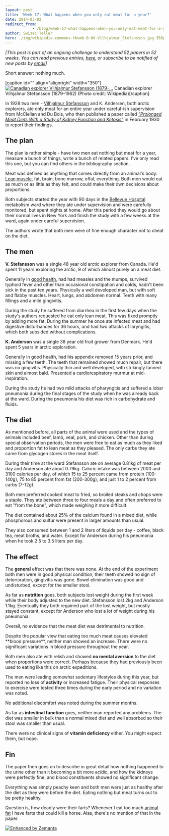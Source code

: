 ```yaml
---
layout: post
title: 'Week 17: What happens when you only eat meat for a year?'
date: 2014-03-03
redirect_from: 
            - /blog/week-17-what-happens-when-you-only-eat-meat-for-a-year/swizec/6534
author: Swizec Teller
hero: ./img/wikipedia-commons-thumb-0-0d-Vilhjalmur_Stefansson.jpg-350px-Vilhjalmur_Stefansson.jpg
---
```

_\[This post is part of an ongoing challenge to understand 52 papers in 52 weeks. You can read previous entries, [here](http://swizec.com/blog/category/52-papers-in-52-weeks), or subscribe to be notified of new posts by [email](http://swiz.ec/52papers-list)]_



Short answer: nothing much.



\[caption id="" align="alignright" width="350"][![Canadian explorer Vilhjalmur Stefansson (1879–...](./img/wikipedia-commons-thumb-0-0d-Vilhjalmur_Stefansson.jpg-350px-Vilhjalmur_Stefansson.jpg "Canadian explorer Vilhjalmur Stefansson (1879–...")](http://commons.wikipedia.org/wiki/File:Vilhjalmur_Stefansson.jpg) Canadian explorer Vilhjalmur Stefansson (1879–1962) (Photo credit: Wikipedia)\[/caption]



In 1928 two men - [Vilhjalmur Stefansson](http://en.wikipedia.org/wiki/Vilhjalmur_Stefansson) and K. Andersen, both arctic explorers, ate only meat for an entire year under careful-ish supervision from McClellan and Du Bois, who then published a paper called [_"Prolonged Meat Diets With a Study of Kidney Function and Ketosis"_](http://www.jbc.org/content/87/3/651.full.pdf+html) in February 1930 to report their findings.

## The plan

The plan is rather simple - have two men eat nothing but meat for a year, measure a bunch of things, write a bunch of related papers. I've only read this one, but you can find others in the bibliography section.



Meat was defined as anything that comes directly from an animal's body. [Lean muscle](http://en.wikipedia.org/wiki/Muscle "Muscle"), fat, brain, bone marrow, offal, everything. Both men would eat as much or as little as they felt, and could make their own decisions about proportions.



Both subjects started the year with 90 days in the [Bellevue Hospital](<http://maps.google.com/maps?ll=40.7393,-73.9753&spn=0.01,0.01&q=40.7393,-73.9753 (Bellevue%20Hospital%20Center)&t=h> "Bellevue Hospital Center") metabolism ward where they ate under supervision and were carefully monitored, but spent nights at home. After this period they would go about their normal lives in New York and finish the study with a few weeks at the ward, again under careful supervision.



The authors wrote that both men were of fine enough character not to cheat on the diet.

## The men

**V. Stefansson** was a single 48 year old arctic explorer from Canada. He'd spent 11 years exploring the arctic, 9 of which almost purely on a meat diet.



Generally in [good health](http://en.wikipedia.org/wiki/Health "Health"), had had measles and the mumps, survived typhoid fever and other than occasional constipation and colds, hadn't been sick in the past ten years. Physically a well developed man, but with soft and flabby muscles. Heart, lungs, and abdomen normal. Teeth with many fillings and a mild gingivitis.



During the study he suffered from diarrhea in the first few days when the study's authors requested he eat only lean meat. This was fixed promptly by adding more fat. During the summer he once ate infected meat and had digestive disturbances for 36 hours, and had two attacks of laryngitis, which both subsided without complications.



**K. Anderson** was a single 38 year old fruit grower from Denmark. He'd spent 5 years in arctic exploration.



Generally in good health, had his appendix removed 15 years prior, and missing a few teeth. The teeth that remained showed much repair, but there was no gingivitis. Physically thin and well developed, with strikingly tanned skin and almost bald. Presented a cardiorespiratory murmur at mid-inspiration.



During the study he had two mild attacks of pharyngitis and suffered a lobar pneumonia during the final stages of the study when he was already back at the ward. During the pneumonia his diet was rich in carbohydrate and fluids.

## The diet

As mentioned before, all parts of the animal were used and the types of animals included beef, lamb, veal, pork, and chicken. Other than during special observation periods, the men were free to eat as much as they liked and proportion fat to lean meat as they pleased. The only carbs they ate came from glycogen stores in the meat itself.



During their time at the ward Stefansson ate on average 0.81kg of meat per day and Anderson ate about 0.79kg. Caloric intake was between 2000 and 3100 calories per day, of which 15 to 25 percent came from protein (100-140g), 75 to 85 percent from fat (200-300g), and just 1 to 2 percent from carbs (7-12g).



Both men preferred cooked meat to fried, so broiled steaks and chops were a staple. They ate between three to four meals a day and often preferred to eat "from the bone", which made weighing it more difficult.



The diet contained about 25% of the calcium found in a mixed diet, while phosphorous and sulfur were present in larger amounts than usual.



They also consumed between 1 and 2 liters of liquids per day - coffee, black tea, meat broths, and water. Except for Anderson during his pneumonia when he took 2.5 to 3.5 liters per day.

## The effect

The **general** effect was that there was none. At the end of the experiment both men were in good physical condition, their teeth showed no sign of deterioration, gingivitis was gone. Bowel elimination was good and undisturbed, except for the smaller stool.



As far as **nutrition** goes, both subjects lost weight during the first week while their body adjusted to the new diet. Stefansson lost 2kg and Anderson 1.1kg. Eventually they both regained part of the lost weight, but mostly stayed constant, except for Anderson who lost a lot of weight during his pneumonia.



Overall, no evidence that the meat diet was detrimental to nutrition.



Despite the popular view that eating too much meat causes elevated \*\*blood pressure\*\*, neither man showed an increase. There were no significant variations in blood pressure throughout the year.



Both men also ate with relish and showed **no mental aversion** to the diet when proportions were correct. Perhaps because they had previously been used to eating like this on arctic expeditions.



The men were leading somewhat sedentary lifestyles during this year, but reported no loss of **activity** or increased fatigue. Their physical responses to exercise were tested three times during the early period and no variation was noted.



No additional discomfort was noted during the summer months.



As far as **intestinal function** goes, neither man reported any problems. The diet was smaller in bulk than a normal mixed diet and well absorbed so their stool was smaller than usual.



There were no clinical signs of **vitamin deficiency** either. You might expect them, but nope.

## Fin

The paper then goes on to describe in great detail how nothing happened to the urine other than it becoming a bit more acidic, and how the kidneys were perfectly fine, and blood constituents showed no significant change.



Everything was simply peachy keen and both men were just as healthy after the diet as they were before the diet. Eating nothing but meat turns out to be pretty healthy.



Question is, how deadly were their farts? Whenever I eat too much [animal fat](http://en.wikipedia.org/wiki/Animal_fat "Animal fat") I have farts that could kill a horse. Alas, there's no mention of that in the paper.

[![Enhanced by Zemanta](http://img.zemanta.com/zemified_e.png?x-id=c68b6b9c-c5e3-4d45-aa67-d6f892526e70)](http://www.zemanta.com/?px "Enhanced by Zemanta")